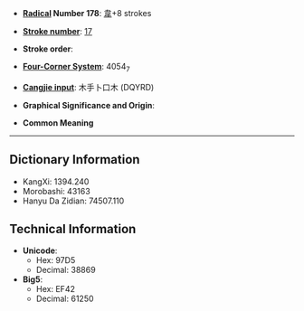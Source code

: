 * '''[[Wiktionary:Chinese radical index| Radical]] Number 178''': [[Wiktionary:Chinese radical index 韋|韋]]+8 strokes

* '''[[Wiktionary:Chinese total strokes index|Stroke number]]''': [[Wiktionary:Chinese total strokes index 17|17]]

* '''Stroke order''': 

* '''[[Wiktionary:Chinese four corner index|Four-Corner System]]''': 4054<sub>7</sub>

* '''[[Wiktionary:Chinese Cangjie index|Cangjie input]]''': 木手卜口木 (DQYRD)

* '''Graphical Significance and Origin''': 

* '''Common Meaning'''

----

== Dictionary Information ==

* KangXi: 1394.240
* Morobashi: 43163
* Hanyu Da Zidian: 74507.110

== Technical Information ==

* '''Unicode''':
** Hex: 97D5
** Decimal: 38869
* '''Big5''':
** Hex: EF42
** Decimal: 61250